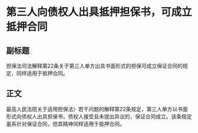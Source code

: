 # 第三人向债权人出具抵押担保书，可成立抵押合同
## 副标题
担保法司法解释第22条关于第三人单方出具书面形式的担保可成立保证合同的规定，同样适用于抵押合同。
## 正文
最高人民法院关于适用担保法〉若干问题的解释第22条规定，第三人单方以书面形式向债权人出具担保书，债权人接受且未提出异议的，保证合同成立。该条规定虽系针对保证合同，但其精神同样适用于抵押合同。